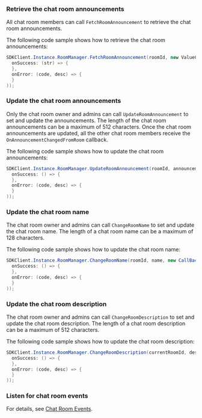 <PlatformWrapper platform="unity">

### Retrieve the chat room announcements

All chat room members can call `FetchRoomAnnouncement` to retrieve the chat room announcements. 

The following code sample shows how to retrieve the chat room announcements:

```csharp
SDKClient.Instance.RoomManager.FetchRoomAnnouncement(roomId, new ValueCallBack<string>(
  onSuccess: (str) => {
  },
  onError: (code, desc) => {
  }
));
```

### Update the chat room announcements

Only the chat room owner and admins can call `UpdateRoomAnnouncement` to set and update the announcements. The length of the chat room announcements can be a maximum of 512 characters. Once the chat room announcements are updated, all the other chat room members receive the `OnAnnouncementChangedFromRoom` callback.

The following code sample shows how to update the chat room announcements:

```csharp
SDKClient.Instance.RoomManager.UpdateRoomAnnouncement(roomId, announcement, new CallBack(
  onSuccess: () => {
  },
  onError: (code, desc) => {
  }
));
```

### Update the chat room name

The chat room owner and admins can call `ChangeRoomName` to set and update the chat room name. The length of a chat room name can be a maximum of 128 characters.

The following code sample shows how to update the chat room name:

```csharp
SDKClient.Instance.RoomManager.ChangeRoomName(roomId, name, new CallBack(
  onSuccess: () => {
  },
  onError: (code, desc) => {
  }
));
```

### Update the chat room description

The chat room owner and admins can call `ChangeRoomDescription` to set and update the chat room description. The length of a chat room description can be a maximum of 512 characters.

The following code sample shows how to update the chat room description:

```csharp
SDKClient.Instance.RoomManager.ChangeRoomDescription(currentRoomId, description, new CallBack(
  onSuccess: () => {
  },
  onError: (code, desc) => {
  }
));
```

### Listen for chat room events

For details, see [Chat Room Events](manage-chatrooms#listen-for-chat-room-events).

</PlatformWrapper>